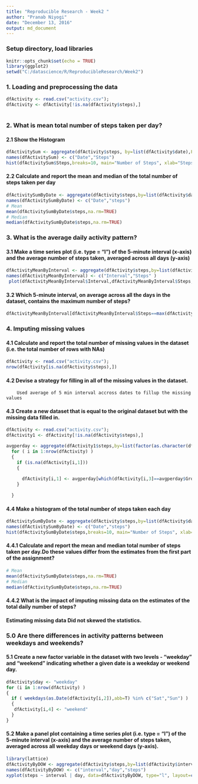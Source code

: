 ```yaml
---
title: "Reproducible Research - Week2 "
author: "Pranab Niyogi"
date: "December 13, 2016"
output: md_document
---
```


### Setup directory, load libraries
```r
knitr::opts_chunk$set(echo = TRUE)
library(ggplot2)
setwd("C:/datascience/R/ReproducibleResearch/Week2")
```

### 1. Loading and preprocessing the data


```r

dfActivity <- read.csv("activity.csv");
dfActivity <- dfActivity[!is.na(dfActivity$steps),] 
 
```
 
### 2. What is mean total number of steps taken per day?

####  2.1 Show the Histogram


```r
dfActivitySum <- aggregate(dfActivity$steps, by=list(dfActivity$date),FUN=sum)
names(dfActivitySum) <- c("Date","Steps")
hist(dfActivitySum$Steps,breaks=10, main="Number of Steps", xlab="Steps per day")
```

####  2.2 Calculate and report the mean and median of the total number of steps taken per day

```r

dfActivitySumByDate <- aggregate(dfActivity$steps,by=list(dfActivity$date),FUN=sum)
names(dfActivitySumByDate) <- c("Date","steps")
# Mean
mean(dfActivitySumByDate$steps,na.rm=TRUE)
# Median
median(dfActivitySumByDate$steps,na.rm=TRUE)
```
### 3. What is the average daily activity pattern?

#### 3.1 Make a time series plot (i.e. type = "l") of the 5-minute interval (x-axis) and the average number of steps taken, averaged across all days (y-axis)
 
```r
dfActivityMeanByInterval <- aggregate(dfActivity$steps,by=list(dfActivity$interval),FUN=mean)
names(dfActivityMeanByInterval) <- c("Interval","Steps" )
 plot(dfActivityMeanByInterval$Interval,dfActivityMeanByInterval$Steps, type='l',xlab="Steps Interval",ylab="Average Steps")
```

#### 3.2 Which 5-minute interval, on average across all the days in the dataset, contains the maximum number of steps?
 
```r
dfActivityMeanByInterval[dfActivityMeanByInterval$Steps==max(dfActivityMeanByInterval$Steps),]
```
### 4. Imputing missing values

#### 4.1 Calculate and report the total number of missing values in the dataset (i.e. the total number of rows with NAs)
```r
dfActivity <- read.csv("activity.csv");
nrow(dfActivity[is.na(dfActivity$steps),]) 
```
#### 4.2 Devise a strategy for filling in all of the missing values in the dataset. 
        Used average of 5 min interval accross dates to fillup the missing values

#### 4.3 Create a new dataset that is equal to the original dataset but with the missing data filled in.

```r
dfActivity <- read.csv("activity.csv");
dfActivity1 <- dfActivity[!is.na(dfActivity$steps),] 

avgperday <- aggregate(dfActivity1$steps,by=list(factor(as.character(dfActivity1$interval))), FUN=mean)
  for ( i in 1:nrow(dfActivity) )
  {
    if (is.na(dfActivity[i,1]))
    { 
      
      dfActivity[i,1] <- avgperday[which(dfActivity[i,3]==avgperday$Group.1),2] 
    }  
    
  }

```


#### 4.4 Make a histogram of the total number of steps taken each day

 
```r
dfActivitySumByDate <- aggregate(dfActivity$steps,by=list(dfActivity$date),FUN=sum)
names(dfActivitySumByDate) <- c("Date","steps")
hist(dfActivitySumByDate$steps,breaks=10, main="Number of Steps", xlab="Steps per day")

```

#### 4.4.1 Calculate and report the mean and median total number of steps taken per day.Do these values differ from the estimates from the first part of the assignment? 
```r
# Mean
mean(dfActivitySumByDate$steps,na.rm=TRUE)
# Median
median(dfActivitySumByDate$steps,na.rm=TRUE)
```
#### 4.4.2 What is the impact of imputing missing data on the estimates of the total daily number of steps?
#### Estimating missing data Did not skewed the statistics.


### 5.0 Are there differences in activity patterns between weekdays and weekends?


#### 5.1 Create a new factor variable in the dataset with two levels - "weekday" and "weekend" indicating whether a given date is a weekday or weekend day.
```r
dfActivity$day <- "weekday"
for (i in 1:nrow(dfActivity) ) 
{
  if ( weekdays(as.Date(dfActivity[i,2]),abb=T) %in% c("Sat","Sun") )
  {
   dfActivity[i,4] <- "weekend"
  }
}
```


#### 5.2 Make a panel plot containing a time series plot (i.e. type = "l") of the 5-minute interval (x-axis) and the average number of steps taken, averaged across all weekday days or weekend days (y-axis). 
```r
library(lattice)
dfActivityByDOW <- aggregate(dfActivity$steps,by=list(dfActivity$interval,dfActivity$day), FUN="mean")
names(dfActivityByDOW) <- c("interval","day","steps")
xyplot(steps ~ interval | day, data=dfActivityByDOW, type="l", layout=c(1,2), xlab="Interval",ylab="Steps")
```
